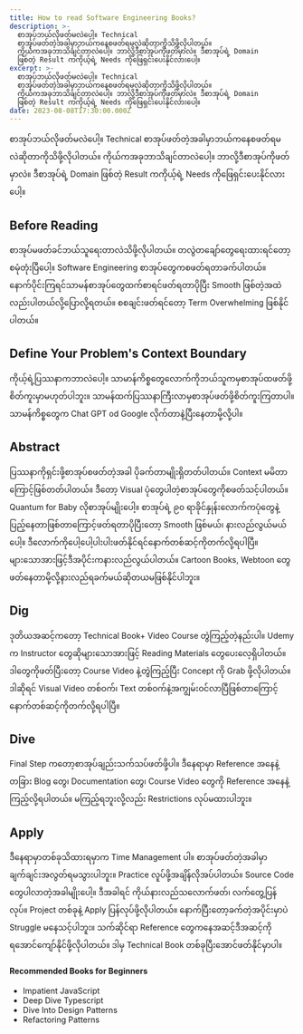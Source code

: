 ```yaml
---
title: How to read Software Engineering Books?
description: >-
  စာအုပ်ဘယ်လိုဖတ်မလဲပေါ့။ Technical
  စာအုပ်ဖတ်တဲ့အခါမှာဘယ်ကနေစဖတ်ရမလဲဆိုတာကိုသိဖို့လိုပါတယ်။
  ကိုယ်ကအခုဘာသိချင်တာလဲပေါ့။ ဘာလို့ဒီစာအုပ်ကိုဖတ်မှာလဲ။ ဒီစာအုပ်ရဲ့ Domain
  ဖြစ်တဲ့ Result ကကိုယ့်ရဲ့ Needs ကိုဖြေရှင်းပေးနိုင်လားပေါ့။
excerpt: >-
  စာအုပ်ဘယ်လိုဖတ်မလဲပေါ့။ Technical
  စာအုပ်ဖတ်တဲ့အခါမှာဘယ်ကနေစဖတ်ရမလဲဆိုတာကိုသိဖို့လိုပါတယ်။
  ကိုယ်ကအခုဘာသိချင်တာလဲပေါ့။ ဘာလို့ဒီစာအုပ်ကိုဖတ်မှာလဲ။ ဒီစာအုပ်ရဲ့ Domain
  ဖြစ်တဲ့ Result ကကိုယ့်ရဲ့ Needs ကိုဖြေရှင်းပေးနိုင်လားပေါ့။
date: 2023-08-08T17:30:00.000Z
---
```


စာအုပ်ဘယ်လိုဖတ်မလဲပေါ့။ Technical စာအုပ်ဖတ်တဲ့အခါမှာဘယ်ကနေစဖတ်ရမလဲဆိုတာကိုသိဖို့လိုပါတယ်။ ကိုယ်ကအခုဘာသိချင်တာလဲပေါ့။ ဘာလို့ဒီစာအုပ်ကိုဖတ်မှာလဲ။ ဒီစာအုပ်ရဲ့ Domain ဖြစ်တဲ့ Result ကကိုယ့်ရဲ့ Needs ကိုဖြေရှင်းပေးနိုင်လားပေါ့။

## Before Reading

စာအုပ်မဖတ်ခင်ဘယ်သူရေးတာလဲသိဖို့လိုပါတယ်။ တလွဲတချော်တွေရေးထားရင်တော့စမုံတုံးပြီပေါ့။ Software Engineering စာအုပ်တွေကစဖတ်ရတာခက်ပါတယ်။ နောက်ပိုင်းကြရင်သာမန်စာအုပ်တွေထက်စာရင်ဖတ်ရတာပိုပြီး Smooth ဖြစ်တဲ့အထဲလည်းပါတယ်လို့ပြောလို့ရတယ်။ စစချင်းဖတ်ရင်တော့ Term Overwhelming ဖြစ်နိုင်ပါတယ်။

## Define Your Problem's Context Boundary

ကိုယ့်ရဲ့ပြဿနာကဘာလဲပေါ့။ သာမာန်ကိစ္စတွေလောက်ကိုဘယ်သူကမှစာအုပ်ထဖတ်ဖို့စိတ်ကူးမှာမဟုတ်ပါဘူး။ သာမန်ထက်ပြဿနာကြီးလာမှစာအုပ်ဖတ်ဖို့စိတ်ကူးကြတာပါ။ သာမန်ကိစ္စတွေက Chat GPT od Google လိုက်တာနဲ့ပြီးနေတာမို့လို့ပါ။

## Abstract

ပြဿနာကိုရှင်းဖို့စာအုပ်စဖတ်တဲ့အခါ ပိုခက်တာမျိုးရှိတတ်ပါတယ်။ Context မမိတာကြောင့်ဖြစ်တတ်ပါတယ်။ ဒီတော့ Visual ပုံတွေပါတဲ့စာအုပ်တွေကိုစဖတ်သင့်ပါတယ်။ Quantum for Baby လိုစာအုပ်မျိုးပေါ့။ စာအုပ်ရဲ့ ၉၀ ရာခိုင်နှုန်းလောက်ကပုံတွေနဲ့ပြည့်နေတာဖြစ်တာကြောင့်ဖတ်ရတာပိုပြီးတော့ Smooth ဖြစ်မယ်၊ နားလည်လွယ်မယ်ပေါ့။ ဒီလောက်ကိုပေါ့ပေါ့ပါးပါးဖတ်နိုင်ရင်နောက်တစ်ဆင့်ကိုတက်လို့ရပါပြီ။ များသောအားဖြင့်ဒီအပိုင်းကနားလည်လွယ်ပါတယ်။ Cartoon Books, Webtoon တွေဖတ်နေတာမို့လို့နားလည်ရခက်မယ်ဆိုတယမဖြစ်နိုင်ပါဘူး။

## Dig

ဒုတိယအဆင့်ကတော့ Technical Book+ Video Course တွဲကြည့်တဲ့နည်းပါ။ Udemy က Instructor တွေဆိုများသောအားဖြင့် Reading Materials တွေပေးလေ့ရှိပါတယ်။ ဒါတွေကိုဖတ်ပြီးတော့ Course Video နဲ့တွဲကြည့်ပြီး Concept ကို Grab ဖို့လိုပါတယ်။ ဒါဆိုရင် Visual Video တစ်ဝက်၊ Text တစ်ဝက်နဲ့အကျွမ်းဝင်လာပြီဖြစ်တာကြောင့်နောက်တစ်ဆင့်ကိုတက်လို့ရပါပြီ။

## Dive

Final Step ကတော့စာအုပ်ချည်းသက်သပ်ဖတ်ဖို့ပါ။ ဒီနေရာမှာ Reference အနေနဲ့ တခြား Blog တွေ၊ Documentation တွေ၊ Course Video တွေကို Reference အနေနဲ့ကြည့်လို့ရပါတယ်။ မကြည့်ရဘူးလို့လည်း Restrictions လုပ်မထားပါဘူး။

## Apply

ဒီနေရာမှာတစ်ခုသိထားရမှာက Time Management ပါ။ စာအုပ်ဖတ်တဲ့အခါမှာချက်ချင်းအလွတ်ရမသွားပါဘူး။ Practice လူပ်ဖို့အချိန်လိုအပ်ပါတယ်။ Source Code တွေပါလာတဲ့အခါမျိုးပေါ့။ ဒီအခါရင် ကိုယ်နားလည်သလောက်ဖတ်၊ လက်တွေ့ပြန်လုပ်။ Project တစ်ခုနဲ့ Apply ပြန်လုပ်ဖို့လိုပါတယ်။
နောက်ပြီးတော့ခက်တဲ့အပိုင်းမှာပဲ Struggle မနေသင့်ပါဘူး။ သက်ဆိုင်ရာ Reference တွေကနေအဆင့်ဒီအဆင့်ကိုရအောင်ကျော်နိုင်ဖို့လိုပါတယ်။ ဒါမှ Technical Book တစ်ခုပြီးအောင်ဖတ်နိုင်မှာပါ။

#### Recommended Books for Beginners

* Impatient JavaScript
* Deep Dive Typescript
* Dive Into Design Patterns
* Refactoring Patterns
